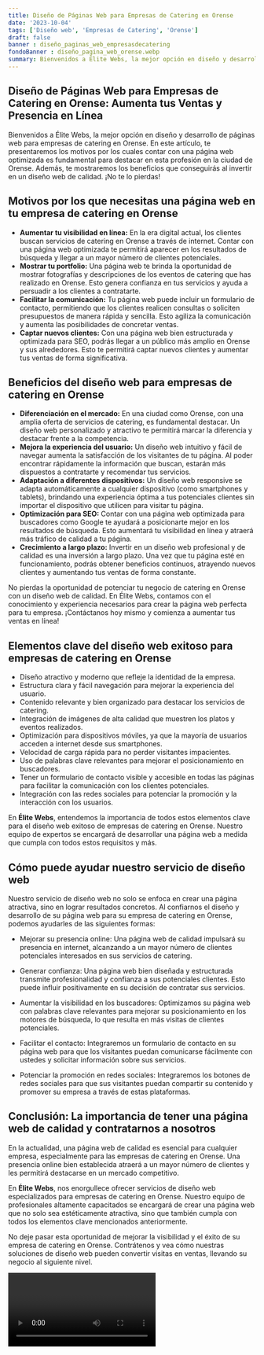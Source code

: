 ```yaml
---
title: Diseño de Páginas Web para Empresas de Catering en Orense
date: '2023-10-04'
tags: ['Diseño web', 'Empresas de Catering', 'Orense']
draft: false
banner : diseño_paginas_web_empresasdecatering
fondoBanner : diseño_pagina_web_orense.webp
summary: Bienvenidos a Élite Webs, la mejor opción en diseño y desarrollo de páginas web para empresas de catering en Orense. En este artículo, te presentaremos los motivos por los cuales contar con una página web optimizada es fundamental para destacar en esta profesión en la ciudad de Orense. Además, te mostraremos los beneficios que conseguirás al invertir en un diseño web de calidad. ¡No te lo pierdas!
---
```


## Diseño de Páginas Web para Empresas de Catering en Orense: Aumenta tus Ventas y Presencia en Línea

Bienvenidos a Élite Webs, la mejor opción en diseño y desarrollo de páginas web para empresas de catering en Orense. En este artículo, te presentaremos los motivos por los cuales contar con una página web optimizada es fundamental para destacar en esta profesión en la ciudad de Orense. Además, te mostraremos los beneficios que conseguirás al invertir en un diseño web de calidad. ¡No te lo pierdas!

## Motivos por los que necesitas una página web en tu empresa de catering en Orense

- **Aumentar tu visibilidad en línea:** En la era digital actual, los clientes buscan servicios de catering en Orense a través de internet. Contar con una página web optimizada te permitirá aparecer en los resultados de búsqueda y llegar a un mayor número de clientes potenciales.
- **Mostrar tu portfolio:** Una página web te brinda la oportunidad de mostrar fotografías y descripciones de los eventos de catering que has realizado en Orense. Esto genera confianza en tus servicios y ayuda a persuadir a los clientes a contratarte.
- **Facilitar la comunicación:** Tu página web puede incluir un formulario de contacto, permitiendo que los clientes realicen consultas o soliciten presupuestos de manera rápida y sencilla. Esto agiliza la comunicación y aumenta las posibilidades de concretar ventas.
- **Captar nuevos clientes:** Con una página web bien estructurada y optimizada para SEO, podrás llegar a un público más amplio en Orense y sus alrededores. Esto te permitirá captar nuevos clientes y aumentar tus ventas de forma significativa.

## Beneficios del diseño web para empresas de catering en Orense

- **Diferenciación en el mercado:** En una ciudad como Orense, con una amplia oferta de servicios de catering, es fundamental destacar. Un diseño web personalizado y atractivo te permitirá marcar la diferencia y destacar frente a la competencia.
- **Mejora la experiencia del usuario:** Un diseño web intuitivo y fácil de navegar aumenta la satisfacción de los visitantes de tu página. Al poder encontrar rápidamente la información que buscan, estarán más dispuestos a contratarte y recomendar tus servicios.
- **Adaptación a diferentes dispositivos:** Un diseño web responsive se adapta automáticamente a cualquier dispositivo (como smartphones y tablets), brindando una experiencia óptima a tus potenciales clientes sin importar el dispositivo que utilicen para visitar tu página.
- **Optimización para SEO:** Contar con una página web optimizada para buscadores como Google te ayudará a posicionarte mejor en los resultados de búsqueda. Esto aumentará tu visibilidad en línea y atraerá más tráfico de calidad a tu página.
- **Crecimiento a largo plazo:** Invertir en un diseño web profesional y de calidad es una inversión a largo plazo. Una vez que tu página esté en funcionamiento, podrás obtener beneficios continuos, atrayendo nuevos clientes y aumentando tus ventas de forma constante.

No pierdas la oportunidad de potenciar tu negocio de catering en Orense con un diseño web de calidad. En Élite Webs, contamos con el conocimiento y experiencia necesarios para crear la página web perfecta para tu empresa. ¡Contáctanos hoy mismo y comienza a aumentar tus ventas en línea!

<GifSeo />

<Cta />

## Elementos clave del diseño web exitoso para empresas de catering en Orense

- Diseño atractivo y moderno que refleje la identidad de la empresa.
- Estructura clara y fácil navegación para mejorar la experiencia del usuario.
- Contenido relevante y bien organizado para destacar los servicios de catering.
- Integración de imágenes de alta calidad que muestren los platos y eventos realizados.
- Optimización para dispositivos móviles, ya que la mayoría de usuarios acceden a internet desde sus smartphones.
- Velocidad de carga rápida para no perder visitantes impacientes.
- Uso de palabras clave relevantes para mejorar el posicionamiento en buscadores.
- Tener un formulario de contacto visible y accesible en todas las páginas para facilitar la comunicación con los clientes potenciales.
- Integración con las redes sociales para potenciar la promoción y la interacción con los usuarios.

En **Élite Webs**, entendemos la importancia de todos estos elementos clave para el diseño web exitoso de empresas de catering en Orense. Nuestro equipo de expertos se encargará de desarrollar una página web a medida que cumpla con todos estos requisitos y más.

## Cómo puede ayudar nuestro servicio de diseño web

Nuestro servicio de diseño web no solo se enfoca en crear una página atractiva, sino en lograr resultados concretos. Al confiarnos el diseño y desarrollo de su página web para su empresa de catering en Orense, podemos ayudarles de las siguientes formas:

- Mejorar su presencia online: Una página web de calidad impulsará su presencia en internet, alcanzando a un mayor número de clientes potenciales interesados en sus servicios de catering.

- Generar confianza: Una página web bien diseñada y estructurada transmite profesionalidad y confianza a sus potenciales clientes. Esto puede influir positivamente en su decisión de contratar sus servicios.

- Aumentar la visibilidad en los buscadores: Optimizamos su página web con palabras clave relevantes para mejorar su posicionamiento en los motores de búsqueda, lo que resulta en más visitas de clientes potenciales.

- Facilitar el contacto: Integraremos un formulario de contacto en su página web para que los visitantes puedan comunicarse fácilmente con ustedes y solicitar información sobre sus servicios.

- Potenciar la promoción en redes sociales: Integraremos los botones de redes sociales para que sus visitantes puedan compartir su contenido y promover su empresa a través de estas plataformas.

## Conclusión: La importancia de tener una página web de calidad y contratarnos a nosotros

En la actualidad, una página web de calidad es esencial para cualquier empresa, especialmente para las empresas de catering en Orense. Una presencia online bien establecida atraerá a un mayor número de clientes y les permitirá destacarse en un mercado competitivo.

En **Élite Webs**, nos enorgullece ofrecer servicios de diseño web especializados para empresas de catering en Orense. Nuestro equipo de profesionales altamente capacitados se encargará de crear una página web que no solo sea estéticamente atractiva, sino que también cumpla con todos los elementos clave mencionados anteriormente.

No deje pasar esta oportunidad de mejorar la visibilidad y el éxito de su empresa de catering en Orense. Contrátenos y vea cómo nuestras soluciones de diseño web pueden convertir visitas en ventas, llevando su negocio al siguiente nivel.

<Video />

<CtaBot job='Empresas de Catering' city='Orense'/>

<Gmaps query='Orense+españa+maps' />